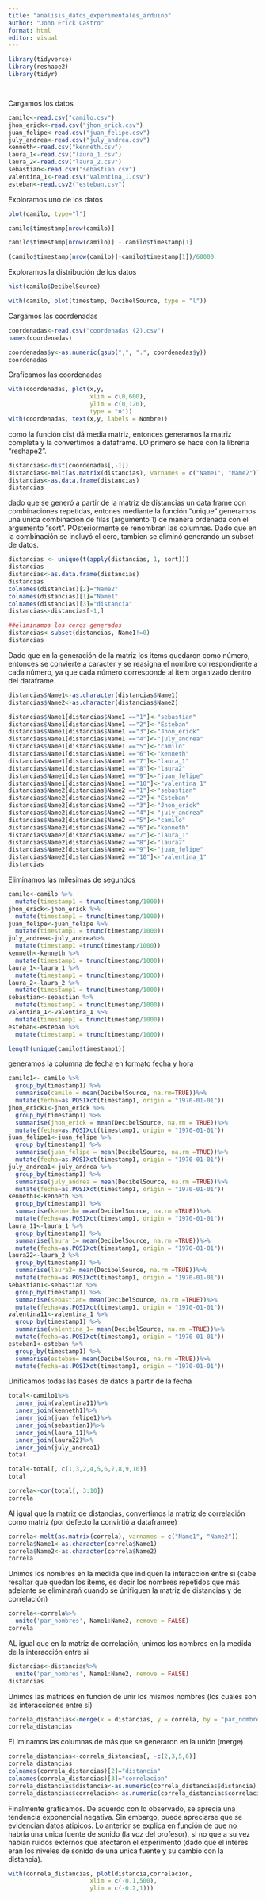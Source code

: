 ```yaml
---
title: "analisis_datos_experimentales_arduino"
author: "John Erick Castro"
format: html
editor: visual
---
```


```r
library(tidyverse)
library(reshape2)
library(tidyr)




```

Cargamos los datos

```r
camilo<-read.csv("camilo.csv")
jhon_erick<-read.csv("jhon_erick.csv")
juan_felipe<-read.csv("juan_felipe.csv")
july_andrea<-read.csv("july_andrea.csv")
kenneth<-read.csv("kenneth.csv")
laura_1<-read.csv("laura_1.csv")
laura_2<-read.csv("laura_2.csv")
sebastian<-read.csv("sebastian.csv")
valentina_1<-read.csv("Valentina_1.csv")
esteban<-read.csv2("esteban.csv")
```

Exploramos uno de los datos

```r
plot(camilo, type="l")
```

```r
camilo$timestamp[nrow(camilo)]
```

```r

camilo$timestamp[nrow(camilo)] - camilo$timestamp[1]
```

```r
(camilo$timestamp[nrow(camilo)]-camilo$timestamp[1])/60000


```

Exploramos la distribución de los datos

```r
hist(camilo$DecibelSource)
```

```r
with(camilo, plot(timestamp, DecibelSource, type = "l"))
```

Cargamos las coordenadas

```r
coordenadas<-read.csv("coordenadas (2).csv")
names(coordenadas)
```

```r
coordenadas$y<-as.numeric(gsub(",", ".", coordenadas$y))
coordenadas
```

Graficamos las coordenadas

```r
with(coordenadas, plot(x,y, 
                       xlim = c(0,600),
                       ylim = c(0,120),
                       type = "n"))
with(coordenadas, text(x,y, labels = Nombre))
```

como la función dist dá media matriz, entonces generamos la matriz completa y la convertimos a dataframe. LO primero se hace con la librería "reshape2".

```r
distancias<-dist(coordenadas[,-1])
distancias<-melt(as.matrix(distancias), varnames = c("Name1", "Name2"))
distancias<-as.data.frame(distancias)
distancias
```

dado que se generó a partir de la matriz de distancias un data frame con combinaciones repetidas, entones mediante la función "unique" generamos una unica combinación de filas (argumento 1) de manera ordenada con el argumento "sort". POsteriormente se renombran las columnas. Dado que en la combinación se incluyó el cero, tambien se eliminó generando un subset de datos.

```r
distancias <- unique(t(apply(distancias, 1, sort)))
distancias
distancias<-as.data.frame(distancias)
distancias
colnames(distancias)[2]="Name2"
colnames(distancias)[1]="Name1"
colnames(distancias)[3]="distancia"
distancias<-distancias[-1,]

##eliminamos los ceros generados 
distancias<-subset(distancias, Name1!=0)
distancias
```

Dado que en la generación de la matriz los items quedaron como número, entonces se convierte a caracter y se reasigna el nombre correspondiente a cada número, ya que cada número corresponde al item organizado dentro del dataframe.

```r
distancias$Name1<-as.character(distancias$Name1)
distancias$Name2<-as.character(distancias$Name2)

distancias$Name1[distancias$Name1 =="1"]<-"sebastian"
distancias$Name1[distancias$Name1 =="2"]<-"Esteban"
distancias$Name1[distancias$Name1 =="3"]<-"Jhon_erick"
distancias$Name1[distancias$Name1 =="4"]<-"july_andrea"
distancias$Name1[distancias$Name1 =="5"]<-"camilo"
distancias$Name1[distancias$Name1 =="6"]<-"kenneth"
distancias$Name1[distancias$Name1 =="7"]<-"laura_1"
distancias$Name1[distancias$Name1 =="8"]<-"laura2"
distancias$Name1[distancias$Name1 =="9"]<-"juan_felipe"
distancias$Name1[distancias$Name1 =="10"]<-"valentina_1"
distancias$Name2[distancias$Name2 =="1"]<-"sebastian"
distancias$Name2[distancias$Name2 =="2"]<-"Esteban"
distancias$Name2[distancias$Name2 =="3"]<-"Jhon_erick"
distancias$Name2[distancias$Name2 =="4"]<-"july_andrea"
distancias$Name2[distancias$Name2 =="5"]<-"camilo"
distancias$Name2[distancias$Name2 =="6"]<-"kenneth"
distancias$Name2[distancias$Name2 =="7"]<-"laura_1"
distancias$Name2[distancias$Name2 =="8"]<-"laura2"
distancias$Name2[distancias$Name2 =="9"]<-"juan_felipe"
distancias$Name2[distancias$Name2 =="10"]<-"valentina_1"
distancias
```

Eliminamos las milesimas de segundos

```r
camilo<-camilo %>%
  mutate(timestamp1 = trunc(timestamp/1000))
jhon_erick<-jhon_erick %>%
  mutate(timestamp1 = trunc(timestamp/1000))
juan_felipe<-juan_felipe %>%
  mutate(timestamp1 = trunc(timestamp/1000))
july_andrea<-july_andrea%>%
  mutate(timestamp1 =trunc(timestamp/1000))
kenneth<-kenneth %>%
  mutate(timestamp1 = trunc(timestamp/1000))
laura_1<-laura_1 %>%
  mutate(timestamp1 = trunc(timestamp/1000))
laura_2<-laura_2 %>%
  mutate(timestamp1 = trunc(timestamp/1000))
sebastian<-sebastian %>%
  mutate(timestamp1 = trunc(timestamp/1000))
valentina_1<-valentina_1 %>%
  mutate(timestamp1 = trunc(timestamp/1000))
esteban<-esteban %>%
  mutate(timestamp1 = trunc(timestamp/1000))
```

```r
length(unique(camilo$timestamp1))
```

generamos la columna de fecha en formato fecha y hora

```r
camilo1<- camilo %>%
  group_by(timestamp1) %>%
  summarise(camilo = mean(DecibelSource, na.rm=TRUE))%>%
  mutate(fecha=as.POSIXct(timestamp1, origin = "1970-01-01"))
jhon_erick1<-jhon_erick %>%
  group_by(timestamp1) %>%
  summarise(jhon_erick = mean(DecibelSource, na.rm = TRUE))%>%
  mutate(fecha=as.POSIXct(timestamp1, origin = "1970-01-01"))
juan_felipe1<-juan_felipe %>%
  group_by(timestamp1) %>%
  summarise(juan_felipe = mean(DecibelSource, na.rm =TRUE))%>%
  mutate(fecha=as.POSIXct(timestamp1, origin = "1970-01-01"))
july_andrea1<-july_andrea %>%
  group_by(timestamp1) %>%
  summarise(july_andrea = mean(DecibelSource, na.rm =TRUE))%>%
  mutate(fecha=as.POSIXct(timestamp1, origin = "1970-01-01"))
kenneth1<-kenneth %>%
  group_by(timestamp1) %>%
  summarise(kenneth= mean(DecibelSource, na.rm =TRUE))%>%
  mutate(fecha=as.POSIXct(timestamp1, origin = "1970-01-01"))
laura_11<-laura_1 %>%
  group_by(timestamp1) %>%
  summarise(laura_1= mean(DecibelSource, na.rm =TRUE))%>%
  mutate(fecha=as.POSIXct(timestamp1, origin = "1970-01-01"))
laura22<-laura_2 %>%
  group_by(timestamp1) %>%
  summarise(laura2= mean(DecibelSource, na.rm =TRUE))%>%
  mutate(fecha=as.POSIXct(timestamp1, origin = "1970-01-01"))
sebastian1<-sebastian %>%
  group_by(timestamp1) %>%
  summarise(sebastian= mean(DecibelSource, na.rm =TRUE))%>%
  mutate(fecha=as.POSIXct(timestamp1, origin = "1970-01-01"))
valentina11<-valentina_1 %>%
  group_by(timestamp1) %>%
  summarise(valentina_1= mean(DecibelSource, na.rm =TRUE))%>%
  mutate(fecha=as.POSIXct(timestamp1, origin = "1970-01-01"))
esteban1<-esteban %>%
  group_by(timestamp1) %>%
  summarise(esteban= mean(DecibelSource, na.rm =TRUE))%>%
  mutate(fecha=as.POSIXct(timestamp1, origin = "1970-01-01")) 
```

Unificamos todas las bases de datos a partir de la fecha

```r
total<-camilo1%>%
  inner_join(valentina11)%>%
  inner_join(kenneth1)%>%
  inner_join(juan_felipe1)%>%
  inner_join(sebastian1)%>%
  inner_join(laura_11)%>%
  inner_join(laura22)%>%
  inner_join(july_andrea1)
total
```

```r
total<-total[, c(1,3,2,4,5,6,7,8,9,10)]
total 
```

```r
correla<-cor(total[, 3:10])
correla
```

Al igual que la matriz de distancias, convertimos la matriz de correlación como matriz (por defecto la convirtió a dataframee)

```r
correla<-melt(as.matrix(correla), varnames = c("Name1", "Name2"))
correla$Name1<-as.character(correla$Name1)
correla$Name2<-as.character(correla$Name2)
correla
```

Unimos los nombres en la medida que índiquen la interacción entre si (cabe resaltar que quedan los items, es decir los nombres repetidos que más adelante se eliminarań cuando se únifiquen la matriz de distancias y de correlación)

```r
correla<-correla%>%
  unite('par_nombres', Name1:Name2, remove = FALSE)
correla
```

AL igual que en la matriz de correlación, unimos los nombres en la medida de la interacción entre si

```r
distancias<-distancias%>%
  unite('par_nombres', Name1:Name2, remove = FALSE)
distancias
```

Unimos las matrices en función de unir los mismos nombres (los cuales son las interacciones entre si)

```r
correla_distancias<-merge(x = distancias, y = correla, by = "par_nombres")
correla_distancias
```

ELiminamos las columnas de más que se generaron en la unión (merge)

```r
correla_distancias<-correla_distancias[, -c(2,3,5,6)]
correla_distancias
colnames(correla_distancias)[2]="distancia"
colnames(correla_distancias)[3]="correlacion"
correla_distancias$distancia<-as.numeric(correla_distancias$distancia)
correla_distancias$correlacion<-as.numeric(correla_distancias$correlacion)
```

Finalmente graficamos. De acuerdo con lo observado, se aprecia una tendencia exponencial negativa. Sin embargo, puede apreciarse que se evidencian datos atipicos. Lo anterior se explica en función de que no habría una unica fuente de sonido (la voz del profesor), si no que a su vez habían ruidos externos que afectaron el experimento (dado que el interes eran los niveles de sonido de una unica fuente y su cambio con la distancia).

```r

with(correla_distancias, plot(distancia,correlacion, 
                       xlim = c(-0.1,500),
                       ylim = c(-0.2,1)))

```
